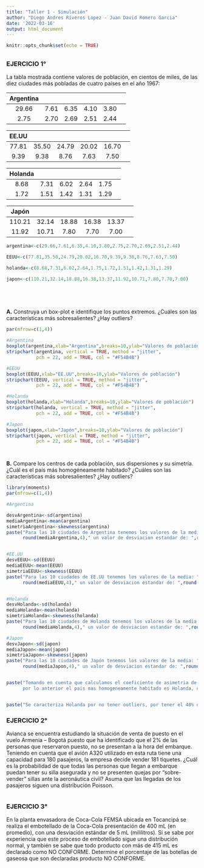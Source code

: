 ```yaml
---
title: "Taller 1 - Simulación"
author: "Diego Andres Riveros Lopez - Juan David Romero Garcia"
date: '2022-03-16'
output: html_document
---
```


```r
knitr::opts_chunk$set(echo = TRUE)
```

## 
### **EJERCICIO 1°**

La tabla mostrada contiene valores de población, en cientos de miles, de las diez ciudades más pobladas de cuatro países en el año 1967:


|Argentina|[]()
:-------------: | :----:| :----:| :----:| :-----:| :----:|
|29.66|7.61 |6.35 |4.10 |3.80 |
 2.75 |2.70 |2.69 |2.51 |2.44 |
 

|EE.UU|[]()
:-------------: | :----:| :----:| :----:| :-----:| :----:|
|77.81|35.50|24.79|20.02|16.70|
 9.39 |9.38 |8.76 |7.63 |7.50 |


|Holanda|[]()
:-------------: | :----:| :----:| :----:| :-----:| :----:|
|8.68 |7.31 |6.02 |2.64 |1.75 |
 1.72 |1.51 |1.42 |1.31 |1.29 |


|Japón|[]()
:-------------: | :----:| :----:| :----:| :-----:| :----:|
|110.21|32.14|18.88|16.38|13.37|
 11.92|10.71|7.80 |7.70 |7.00 |

```r

argentina<-c(29.66,7.61,6.35,4.10,3.80,2.75,2.70,2.69,2.51,2.44)

EEUU<-c(77.81,35.50,24.79,20.02,16.70,9.39,9.38,8.76,7.63,7.50)

holanda<-c(8.68,7.31,6.02,2.64,1.75,1.72,1.51,1.42,1.31,1.29)

japon<-c(110.21,32.14,18.88,16.38,13.37,11.92,10.71,7.80,7.70,7.00)






```

 **A.** Construya un box-plot e identifique los puntos extremos. ¿Cuáles son las características más sobresalientes? ¿Hay outliers? 


```r

par(mfrow=c(1,4))

#Argentina
boxplot(argentina,xlab="Argentina",breaks=10,ylab="Valores de población")
stripchart(argentina, vertical = TRUE, method = "jitter",
           pch = 22, add = TRUE, col = "#F54B4B")

#EEUU
boxplot(EEUU,xlab="EE.UU",breaks=10,ylab="Valores de población")
stripchart(EEUU, vertical = TRUE, method = "jitter",
           pch = 22, add = TRUE, col = "#F54B4B")

#Holanda
boxplot(holanda,xlab="Holanda",breaks=10,ylab="Valores de población")
stripchart(holanda, vertical = TRUE, method = "jitter",
           pch = 22, add = TRUE, col = "#F54B4B")

#Japon
boxplot(japon,xlab="Japón",breaks=10,ylab="Valores de población")
stripchart(japon, vertical = TRUE, method = "jitter",
           pch = 22, add = TRUE, col = "#F54B4B")




```





 **B.** Compare los centros de cada población, sus dispersiones y su simetría. ¿Cuál es el país más homogéneamente habitado? ¿Cuáles son las características más sobresalientes? ¿Hay outliers?
 
```r


library(moments)
par(mfrow=c(1,4))

#Argentina

desvArgentina<-sd(argentina)
mediaArgentina<-mean(argentina)
simetriaArgentina<-skewness(argentina)
paste("Para las 10 ciudades de Argentina tenemos los valores de la media: ",
      round(mediaArgentina,4)," un valor de desviacion estandar de: ",round(desvArgentina, 4)," y con un coeficiente de simetria de: ",round(simetriaArgentina,4)," por ende tiene una simetria positiva.")


#EE.UU
desvEEUU<-sd(EEUU)
mediaEEUU<-mean(EEUU)
simetriaEEUU<-skewness(EEUU)
paste("Para las 10 ciudades de EE.UU tenemos los valores de la media: ",
      round(mediaEEUU,4)," un valor de desviacion estandar de: ",round(desvEEUU,4), " y con un coeficiente de simetria de: ",round(simetriaEEUU,4)," por ende tiene una simetria positiva.")


#Holanda
desvHolanda<-sd(holanda)
mediaHolanda<-mean(holanda)
simetriaHolanda<-skewness(holanda)
paste("Para las 10 ciudades de Holanda tenemos los valores de la media: ",
      round(mediaHolanda,4)," un valor de desviacion estandar de: ",round(desvHolanda,4), " y con un coeficiente de simetria de: ",round(simetriaHolanda,4)," por ende tiene una simetria positiva.")

#Japon
desvJapon<-sd(japon)
mediaJapon<-mean(japon)
simetriaJapon<-skewness(japon)
paste("Para las 10 ciudades de Japón tenemos los valores de la media: ",
      round(mediaJapon,4)," un valor de desviacion estandar de: ",round(desvJapon,4), " y con un coeficiente de simetria de: ",round(simetriaJapon,4)," por ende tiene una simetria positiva.")


paste("Tomando en cuenta que calculamos el coeficiente de asimetria de los paises y mientras mas cercano a cero sea dicho valor, se entiende que sus valores tienden a estar mas concntrados.
      por lo anterior el pais mas homogeneamente habitado es Holanda, contando con un valor de la media de: ",round(mediaHolanda,4), " un valor de desviacion de: ",round(desvHolanda,4)," y con un coeficiente de asimetria de: ",round(simetriaHolanda,4))


paste("Se caracteriza Holanda por no tener outliers, por tener el 40% de los datos en el primer cuartil, por tener una asimetria positiva ya que vemos que la caja superior es mas grande que la caja inferior, tambien se comprobo mediante el calculo del coeficiente de asimetria de Holanda que al ser mayor a 0 se puede decir que se tiene una asimetria positiva.")

``` 

 
### **EJERCICIO 2°**

Avianca se encuentra estudiando la situación de venta de puesto en el vuelo Armenia – Bogotá puesto que ha identificado que el 2% de las personas que reservaron puesto, no se presentan a la hora del embarque. Teniendo en cuenta que el avión A320 utilizado en esta ruta tiene una capacidad para 180 pasajeros, la empresa decide vender 181 tiquetes. ¿Cuál es la probabilidad de que todas las personas que llegan a embarque puedan tener su silla asegurada y no se presenten quejas por “sobre-vender” sillas ante la aeronáutica civil? Asuma que las llegadas de los pasajeros siguen una distribución Poisson.

```r



```


### **EJERCICIO 3°**

En la planta envasadora de Coca-Cola FEMSA ubicada en Tocancipá se realiza el embotellado de la Coca-Cola presentación de 400 mL (en promedio), con una desviación estándar de 5 mL (mililitros). Si se sabe por experiencia que este proceso de embotellado sigue una distribución normal, y también se sabe que todo producto con más de 415 mL es declarado como NO CONFORME. Determine el porcentaje de las botellas de gaseosa que son declaradas producto NO CONFORME.


```r


```
